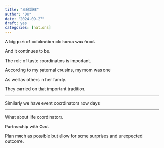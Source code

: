 ```yaml
---
title: "조율調律"
author: "DK"
date: "2024-09-27"
draft: yes
categories: [nations]
---
```


A big part of celebration old korea was food.

And it continues to be.

The role of taste coordinators is important.

According to my paternal cousins, my mom was one

As well as others in her family.

They carried on that important tradition.

------------------------------------------------------------------------

Similarly we have event coordinators now days

------------------------------------------------------------------------

What about life coordinators.

Partnership with God.

Plan much as possible but allow for some surprises and unexpected outcome.
